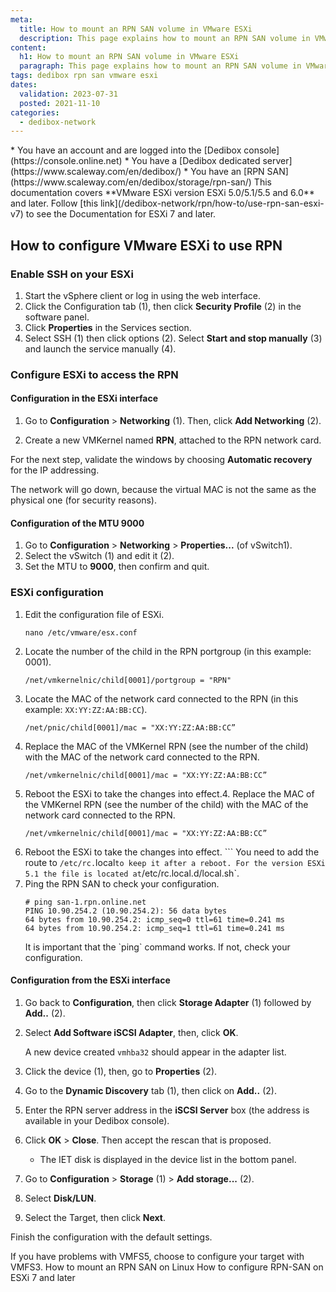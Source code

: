 ```yaml
---
meta:
  title: How to mount an RPN SAN volume in VMware ESXi
  description: This page explains how to mount an RPN SAN volume in VMware ESXi
content:
  h1: How to mount an RPN SAN volume in VMware ESXi
  paragraph: This page explains how to mount an RPN SAN volume in VMware ESXi
tags: dedibox rpn san vmware esxi
dates:
  validation: 2023-07-31
  posted: 2021-11-10
categories:
  - dedibox-network
---
```


<Message type="requirement">
  * You have an account and are logged into the [Dedibox console](https://console.online.net)
  * You have a [Dedibox dedicated server](https://www.scaleway.com/en/dedibox/)
  * You have an [RPN SAN](https://www.scaleway.com/en/dedibox/storage/rpn-san/)
</Message>

<Message type="important">
  This documentation covers **VMware ESXi version ESXi 5.0/5.1/5.5 and 6.0** and later. Follow [this link](/dedibox-network/rpn/how-to/use-rpn-san-esxi-v7) to see the Documentation for ESXi 7 and later.
</Message>

## How to configure VMware ESXi to use RPN

### Enable SSH on your ESXi

1. Start the vSphere client or log in using the web interface.
2. Click the Configuration tab (1), then click **Security Profile** (2) in the software panel.
    <Lightbox src="scaleway_esxi-san-en-01.webp" />
3. Click **Properties** in the Services section.
    <Lightbox src="scaleway_esxi-san-en-02.webp" />
4. Select SSH (1) then click options (2). Select **Start and stop manually** (3) and launch the service manually (4).
    <Lightbox src="scaleway_esxi-san-en-03.webp" />

### Configure ESXi to access the RPN

#### Configuration in the ESXi interface

1. Go to **Configuration** > **Networking** (1). Then, click **Add Networking** (2).
    <Lightbox src="scaleway_esxi-san-en-04.webp" />
2. Create a new VMKernel named **RPN**, attached to the RPN network card.
    <Lightbox src="scaleway_esxi-san-en-05.webp" />

    <Lightbox src="scaleway_esxi-san-en-06.webp" />

For the next step, validate the windows by choosing **Automatic recovery** for the IP addressing.

<Message type="important">
  The network will go down, because the virtual MAC is not the same as the physical one (for security reasons).
</Message>

#### Configuration of the MTU 9000

1. Go to **Configuration** > **Networking** > **Properties...** (of vSwitch1).
    <Lightbox src="scaleway_esxi-san-en-07.webp" />
2. Select the vSwitch (1) and edit it (2).
    <Lightbox src="scaleway_esxi-san-en-08.webp" />
3. Set the MTU to **9000**, then confirm and quit.
    <Lightbox src="scaleway_esxi-san-en-09.webp" />

### ESXi configuration

1. Edit the configuration file of ESXi.
    ```
    nano /etc/vmware/esx.conf
    ```
2. Locate the number of the child in the RPN portgroup (in this example: 0001).
    ```
    /net/vmkernelnic/child[0001]/portgroup = "RPN"
    ```
3. Locate the MAC of the network card connected to the RPN (in this example: `XX:YY:ZZ:AA:BB:CC`).
    ```
    /net/pnic/child[0001]/mac = "XX:YY:ZZ:AA:BB:CC”
    ```
4. Replace the MAC of the VMKernel RPN (see the number of the child) with the MAC of the network card connected to the RPN.
    ```
    /net/vmkernelnic/child[0001]/mac = "XX:YY:ZZ:AA:BB:CC”
    ```
5. Reboot the ESXi to take the changes into effect.4. Replace the MAC of the VMKernel RPN (see the number of the child) with the MAC of the network card connected to the RPN.
    ```
    /net/vmkernelnic/child[0001]/mac = "XX:YY:ZZ:AA:BB:CC”
    ```
5. Reboot the ESXi to take the changes into effect.  ```
    <Message type="important">
      You need to add the route to `/etc/rc.`local` to keep it after a reboot.
      For the version ESXi 5.1 the file is located at `/etc/rc.local.d/local.sh`.
    </Message>
7. Ping the RPN SAN to check your configuration.
    ```
    # ping san-1.rpn.online.net
    PING 10.90.254.2 (10.90.254.2): 56 data bytes
    64 bytes from 10.90.254.2: icmp_seq=0 ttl=61 time=0.241 ms
    64 bytes from 10.90.254.2: icmp_seq=1 ttl=61 time=0.241 ms
    ```
    <Message type="important">
      It is important that the `ping` command works. If not, check your configuration.
    </Message>

#### Configuration from the ESXi interface

1. Go back to **Configuration**, then click **Storage Adapter** (1) followed by **Add..** (2).
    <Lightbox src="scaleway_esxi-san-en-10.webp" />
2. Select **Add Software iSCSI Adapter**, then, click **OK**.
    <Lightbox src="scaleway_esxi-san-en-11.webp" />

    A new device created `vmhba32` should appear in the adapter list.
3. Click the device (1), then, go to **Properties** (2).
    <Lightbox src="scaleway_esxi-san-en-12.webp" />
4. Go to the **Dynamic Discovery** tab (1), then click on **Add..** (2).
    <Lightbox src="scaleway_esxi-san-en-13.webp" />
5. Enter the RPN server address in the **iSCSI Server** box (the address is available in your Dedibox console).
    <Lightbox src="scaleway_esxi-san-en-14.webp" />
6. Click **OK** > **Close**. Then accept the rescan that is proposed.
    <Lightbox src="scaleway_esxi-san-en-15.webp" />
    * The IET disk is displayed in the device list in the bottom panel.
7. Go to **Configuration** > **Storage** (1) > **Add storage...** (2).
    <Lightbox src="scaleway_esxi-san-en-16.webp" />
8. Select **Disk/LUN**.
    <Lightbox src="scaleway_esxi-san-en-17.webp" />
9. Select the Target, then click **Next**.
    <Lightbox src="scaleway_esxi-san-en-18.webp" />

Finish the configuration with the default settings.

<Message type="tip">
  If you have problems with VMFS5, choose to configure your target with VMFS3.
</Message>


<Navigation title="See Also">
  <PreviousButton to="/dedibox-network/rpn/how-to/mount-rpn-san-linux/">How to mount an RPN SAN on Linux</PreviousButton>
  <NextButton to="/dedibox-network/rpn/how-to/use-rpn-san-esxi-v7/">How to configure RPN-SAN on ESXi 7 and later</NextButton>
</Navigation>
